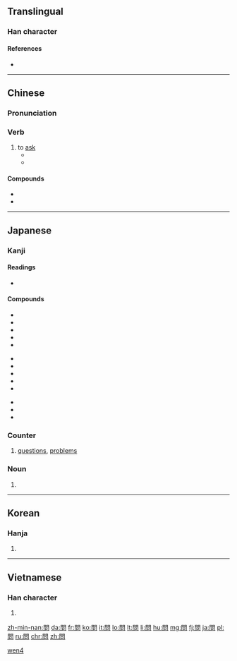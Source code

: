 {{also|问}}
==Translingual==
{{stroke order|type=animate}}
{{stroke order|type=alternative}}<!-- Are these traditional/modern, in some order? Check at commons too. -->

===Han character===
{{Han char|rn=30|rad=口|as=08|sn=11|four=77607|canj=ANR|ids=⿵門口}}

====References====
* {{Han ref|kx=0195.100|dkj=03814|dj=0416.100|hdz=74284.030|uh=554F|ud=21839|bh=B0DD|bd=45277}}

----

==Chinese==
{{zh-forms|s=问}}

===Pronunciation===
{{zh-pron
|m=wèn
|ma=y
|c=man6
|h=pfs=mun
|mn=mn̄g/būn
|mn_note=mn̄g - vernacular; būn - literary
|w=3men
|mc=y
|oc=y
|cat=v}}

===Verb===
{{zh-verb}}

# to [[ask]]
#* {{zh-usex|我 能 '''問''' 個 問題 嗎？|May I '''ask''' a question?}}
#* {{zh-usex|'''問''' 他 到 哪兒{r} 去。|'''Ask''' him where to go.}}

====Compounds====
* {{zh-l|請問|please, excuse me}}
* {{zh-l|問題|question, problem}}

[[Category:Beginning Mandarin|wen4]]

----

==Japanese==

===Kanji===
{{ja-kanji|grade=3|rs=口08}}

====Readings====
* {{ja-readings|goon=[[もん]] (mon)|kanon=[[ぶん]] (bun)|kun=[[とう]] (tou), [[とん]] (ton)}}

====Compounds====
{{rel-top}}
{{top3}}
* {{l|ja|sc=Jpan|問題|tr=もんだい, mondai}}
* {{l|ja|sc=Jpan|問答|tr=もんどう, mondō}}
* {{l|ja|sc=Jpan|問う|tr=とう, tou}}
* {{l|ja|sc=Jpan|不問|tr=ふもん, humon}}
* {{l|ja|sc=Jpan|学問|tr=がくもん, gakumon}}
{{mid3}}
* {{l|ja|sc=Jpan|質問|tr=しつもん, shitsumon}}
* {{l|ja|sc=Jpan|疑問|tr=ぎもん, gimon}}
* {{l|ja|sc=Jpan|一問|tr=いちもん, ichimon}}
* {{l|ja|sc=Jpan|尋問|tr=じんもん, jinmon}}
* {{l|ja|sc=Jpan|喚問|tr=かんもん, kanmon}}
{{mid3}}
* {{l|ja|sc=Jpan|検問|tr=けんもん, kenmon}}
* {{l|ja|sc=Jpan|詰問|tr=きつもん, kitsumon}}
* {{l|ja|sc=Jpan|拷問|tr=ごうもん, gōmon}}
{{bottom}}
{{rel-bottom}}

===Counter===
{{ja-pos|もん|counter}}

# [[question]]s, [[problem]]s

===Noun===
{{ja-noun|とい}}

# {{alternative form of|問い|lang=ja}}

----

==Korean==

===Hanja===
{{ko-hanja|hangeul=문|mr=mun}}

# {{defn|lang=ko|sort=口08}}

----

==Vietnamese==

===Han character===
{{vi-hantu|[[vấn]], [[vắn]], [[vắng]], [[vẩn]], [[vặn]]|rs=口08}}

# {{defn|lang=vi|sort=口08}}

[[zh-min-nan:問]]
[[da:問]]
[[fr:問]]
[[ko:問]]
[[it:問]]
[[lo:問]]
[[lt:問]]
[[li:問]]
[[hu:問]]
[[mg:問]]
[[fj:問]]
[[ja:問]]
[[pl:問]]
[[ru:問]]
[[chr:問]]
[[zh:問]]